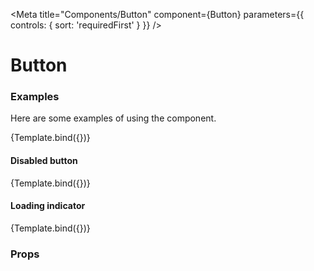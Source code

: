 


<Meta
  title="Components/Button"
  component={Button}
  parameters={{ controls: { sort: 'requiredFirst' } }}
/>

# Button

### Examples

Here are some examples of using the component.

<Canvas>
  <Story name="0_0" args={{ children: 'Click me' }}>
    {Template.bind({})}
  </Story>
</Canvas>

#### Disabled button

<Canvas>
  <Story name="Disabled" args={{ children: 'Disabled button', disabled: true }}>
    {Template.bind({})}
  </Story>
</Canvas>

#### Loading indicator

<Canvas>
  <Story name="Loading" args={{ children: 'Loading...', isLoading: true }}>
    {Template.bind({})}
  </Story>
</Canvas>

### Props

<ArgsTable component={Button} />
